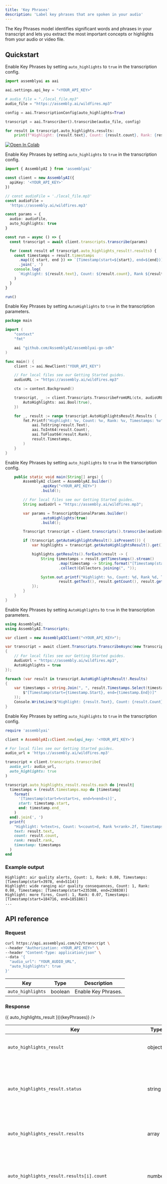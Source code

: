 ```yaml
---
title: 'Key Phrases'
description: 'Label key phrases that are spoken in your audio'
---
```



  






The Key Phrases model identifies significant words and phrases in your transcript and lets you extract the most important concepts or highlights from your audio or video file.





## Quickstart

<Tabs groupId="language">
  <Tab language="python" title="Python" default>
  
  Enable Key Phrases by setting `auto_highlights` to `true` in the transcription config.


```python {8}
import assemblyai as aai

aai.settings.api_key = "<YOUR_API_KEY>"

# audio_file = "./local_file.mp3"
audio_file = "https://assembly.ai/wildfires.mp3"

config = aai.TranscriptionConfig(auto_highlights=True)

transcript = aai.Transcriber().transcribe(audio_file, config)

for result in transcript.auto_highlights.results:
    print(f"Highlight: {result.text}, Count: {result.count}, Rank: {result.rank}, Timestamps: {result.timestamps}")
```

[![Open In Colab](https://colab.research.google.com/assets/colab-badge.svg)](https://colab.research.google.com/drive/1xnr8yS3SeiiI-4gwuhP-uuAHrcK76LR9#scrollTo=ej65TyAW1l6A)

  </Tab>
  <Tab language="typescript" title="TypeScript">
  
  Enable Key Phrases by setting `auto_highlights` to `true` in the transcription config.


```ts {13}
import { AssemblyAI } from 'assemblyai'

const client = new AssemblyAI({
  apiKey: '<YOUR_API_KEY>'
})

// const audioFile = './local_file.mp3'
const audioFile =
  'https://assembly.ai/wildfires.mp3'

const params = {
  audio: audioFile,
  auto_highlights: true
}

const run = async () => {
  const transcript = await client.transcripts.transcribe(params)

  for (const result of transcript.auto_highlights_result!.results) {
    const timestamps = result.timestamps
      .map(({ start, end }) => `[Timestamp(start=${start}, end=${end})]`)
      .join(', ')
    console.log(
      `Highlight: ${result.text}, Count: ${result.count}, Rank ${result.rank}, Timestamps: ${timestamps}`
    )
  }
}

run()
```

  </Tab>
  <Tab language="golang" title="Go">
  
  Enable Key Phrases by setting `AutoHighlights` to `true` in the transcription parameters.


```go {19}
package main

import (
    "context"
    "fmt"

    aai "github.com/AssemblyAI/assemblyai-go-sdk"
)

func main() {
    client := aai.NewClient("YOUR_API_KEY")

    // For local files see our Getting Started guides.
    audioURL := "https://assembly.ai/wildfires.mp3"

    ctx := context.Background()

    transcript, _ := client.Transcripts.TranscribeFromURL(ctx, audioURL, &aai.TranscriptOptionalParams{
        AutoHighlights: aai.Bool(true),
    })

    for _, result := range transcript.AutoHighlightsResult.Results {
        fmt.Printf("Highlight: %v, Count: %v, Rank: %v, Timestamps: %v",
            aai.ToString(result.Text),
            aai.ToInt64(result.Count),
            aai.ToFloat64(result.Rank),
            result.Timestamps,
        )
    }
}
```

  </Tab>
  <Tab language="java" title="Java">
  
  Enable Key Phrases by setting `auto_highlights` to `true` in the transcription config.


```java {15}public final class App {
    public static void main(String[] args) {
        AssemblyAI client = AssemblyAI.builder()
                .apiKey("<YOUR_API_KEY>")
                .build();

        // For local files see our Getting Started guides.
        String audioUrl = "https://assembly.ai/wildfires.mp3";

        var params = TranscriptOptionalParams.builder()
                .autoHighlights(true)
                .build();

        Transcript transcript = client.transcripts().transcribe(audioUrl, params);

        if (transcript.getAutoHighlightsResult().isPresent()) {
            var highlights = transcript.getAutoHighlightsResult().get();

            highlights.getResults().forEach(result -> {
                String timestamps = result.getTimestamps().stream()
                        .map(timestamp -> String.format("[Timestamp(start=%s, end=%s)]", timestamp.getStart(), timestamp.getEnd()))
                        .collect(Collectors.joining(", "));

                System.out.printf("Highlight: %s, Count: %d, Rank %d, Timestamps: %s%n",
                        result.getText(), result.getCount(), result.getRank(), timestamps);
            });
        }
    }
}
```

  </Tab>
  <Tab language="csharp" title="C#">
  
  Enable Key Phrases by setting `AutoHighlights` to `true` in the transcription parameters.


```csharp {10}
using AssemblyAI;
using AssemblyAI.Transcripts;

var client = new AssemblyAIClient("<YOUR_API_KEY>");

var transcript = await client.Transcripts.TranscribeAsync(new TranscriptParams
{
    // For local files see our Getting Started guides.
    AudioUrl = "https://assembly.ai/wildfires.mp3",
    AutoHighlights = true
});

foreach (var result in transcript.AutoHighlightsResult!.Results)
{
    var timestamps = string.Join(", ", result.Timestamps.Select(timestamp =>
        $"[Timestamp(start={timestamp.Start}, end={timestamp.End})]"
    ));
    Console.WriteLine($"Highlight: {result.Text}, Count: {result.Count}, Rank {result.Rank}, Timestamps: {timestamps}");
}
```

  </Tab>
  <Tab language="ruby" title="Ruby">
  
  Enable Key Phrases by setting `auto_highlights` to `true` in the transcription config.


```ruby {10}
require 'assemblyai'

client = AssemblyAI::Client.new(api_key: '<YOUR_API_KEY>')

# For local files see our Getting Started guides.
audio_url = 'https://assembly.ai/wildfires.mp3'

transcript = client.transcripts.transcribe(
  audio_url: audio_url,
  auto_highlights: true
)

transcript.auto_highlights_result.results.each do |result|
  timestamps = (result.timestamps.map do |timestamp|
    format(
      '[Timestamp(start=%<start>s, end=%<end>s)]',
      start: timestamp.start,
      end: timestamp.end_
    )
  end).join(', ')
  printf(
    "Highlight: %<text>s, Count: %<count>d, Rank %<rank>.2f, Timestamps: %<timestamp>s\n",
    text: result.text,
    count: result.count,
    rank: result.rank,
    timestamp: timestamps
  )
end
```

  </Tab>
</Tabs>

### Example output

```plain
Highlight: air quality alerts, Count: 1, Rank: 0.08, Timestamps: [Timestamp(start=3978, end=5114)]
Highlight: wide ranging air quality consequences, Count: 1, Rank: 0.08, Timestamps: [Timestamp(start=235388, end=238838)]
Highlight: more fires, Count: 1, Rank: 0.07, Timestamps: [Timestamp(start=184716, end=185186)]
...
```





## API reference

### Request

```bash {6}
curl https://api.assemblyai.com/v2/transcript \
--header "Authorization: <YOUR_API_KEY>" \
--header "Content-Type: application/json" \
--data '{
  "audio_url": "YOUR_AUDIO_URL",
  "auto_highlights": true
}'
```

| Key               | Type    | Description         |
| ----------------- | ------- | ------------------- |
| `auto_highlights` | boolean | Enable Key Phrases. |

### Response

<CodeBlock>
  <JsonViewer
    displayDataTypes={false}
    quotesOnKeys={false}
    displayObjectSize={false}
    collapsed={2}
    src={(({ auto_highlights_result }) => ({
      auto_highlights_result
    }))(keyPhrases)}
  />
</CodeBlock>

| Key | Type | Description |
| --- | --- | --- |
| `auto_highlights_result` | object | The result of the Key Phrases model. |
| `auto_highlights_result.status` | string | Is either `success`, or `unavailable` in the rare case that the Key Phrases model failed. |
| `auto_highlights_result.results` | array | A temporally-sequential array of key phrases. |
| `auto_highlights_result.results[i].count` | number | The total number of times the i-th key phrase appears in the audio file. |
| `auto_highlights_result.results[i].rank` | number | The total relevancy to the overall audio file of this key phrase. A greater number means that the key phrase is more relevant. |
| `auto_highlights_result.results[i].text` | string | The text itself of the key phrase. |
| `auto_highlights_result.results[i].timestamps[j].start` | number | The starting time of the j-th appearance of the i-th key phrase. |
| `auto_highlights_result.results[i].timestamps[j].end` | number | The ending time of the j-th appearance of the i-th key phrase. |

The response also includes the request parameters used to generate the transcript.





## Frequently Asked Questions

<Accordion
  title="How does the Key Phrases model identify important phrases in my transcription?"
  theme="dark"
  iconColor="white"
>
      <p>
      The Key Phrases model uses natural language processing and machine
      learning algorithms to analyze the frequency and distribution of words and
      phrases in your transcription. The algorithm identifies key phrases based
      on their relevancy score, which takes into account factors such as the
      number of times a phrase occurs, the distance between occurrences, and the
      overall length of the transcription.
    </p>
  </Accordion>

<Accordion
  title="What is the difference between the Key Phrases model and the Topic Detection model?"
  theme="dark"
  iconColor="white"
>
      <p>
      The Key Phrases model is designed to identify important phrases and words
      in your transcription, whereas the Topic Detection model is designed to
      categorize your transcription into predefined topics. While both models
      use natural language processing and machine learning algorithms, they have
      different goals and approaches to analyzing your text.
    </p>
  </Accordion>

<Accordion
  title="Can the Key Phrases model handle misspelled or unrecognized words?"
  theme="dark"
  iconColor="white"
>
      <p>
      Yes, the Key Phrases model can handle misspelled or unrecognized words to
      some extent. However, the accuracy of the detection may depend on the
      severity of the misspelling or the obscurity of the word. It's recommended
      to provide high-quality, relevant audio files with accurate transcriptions
      for the best results.
    </p>
  </Accordion>

<Accordion
  title="What are some limitations of the Key Phrases model?"
  theme="dark"
  iconColor="white"
>
      <p>
      Some limitations of the Key Phrases model include its limited
      understanding of context, which may lead to inaccuracies in identifying
      the most important phrases in certain cases, such as text with heavy use
      of jargon or idioms. Additionally, the model assigns higher scores to
      words or phrases that occur more frequently in the text, which may lead to
      an over-representation of common words and phrases that may not be as
      important in the context of the text. Finally, the Key Phrases model is a
      general-purpose algorithm that can't be easily customized or fine-tuned
      for specific domains, meaning it may not perform as well for specialized
      texts where certain keywords or concepts may be more important than
      others.
    </p>
  </Accordion>

<Accordion
  title="How can I optimize the performance of the Key Phrases model?"
  theme="dark"
  iconColor="white"
>
      <p>
      To optimize the performance of the Key Phrases model, it's recommended to
      provide high-quality, relevant audio files with accurate transcriptions,
      to review and adjust the model's configuration parameters, such as the
      confidence threshold for key phrase detection, and to refer to the list of
      identified key phrases to guide the analysis. It may also be helpful to
      consider adding additional training data to the model or consulting with
      AssemblyAI support for further assistance.
    </p>
  </Accordion>




